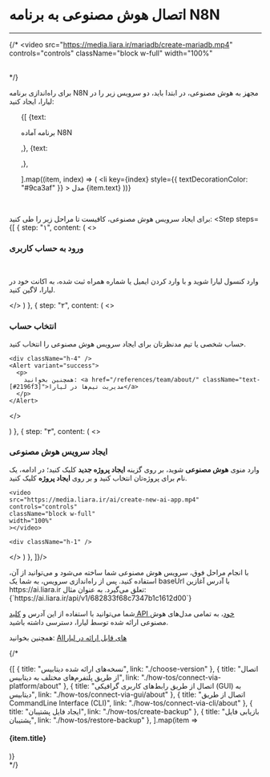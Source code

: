 

<Layout>
<Head>
<title>مستندات اتصال هوش مصنوعی به N8N - لیارا</title>
<meta property="og:title" content="مستندات خدمات رایانش ابری لیارا" />
<meta property="og:description" content="مستندات اتصال سرویس هوش مصنوعی لیارا به N8N در لیارا"  />
<meta property="og:image" content="https://media.liara.ir/logos/liara-poster.jpg" />
</Head>

# اتصال هوش مصنوعی به برنامه N8N
<hr className="mb-2" />

{/* <video
src="https://media.liara.ir/mariadb/create-mariadb.mp4"
controls="controls"
className="block w-full"
width="100%"
></video>
<br /> */}

برای راه‌اندازی برنامه N8N مجهز به هوش مصنوعی، در ابتدا باید، دو سرویس زیر را در لیارا، ایجاد کنید: 

<div className="h-2" />
<ul className="pr-4">
  {[
    {text: <p>برنامه آماده N8N</p>,},
    {text: <p></p>,},

  ].map((item, index) => (
    <li
      key={index}
      style={{
        textDecorationColor: "#9ca3af"
      }}
    >
        مدل {item.text}
    </li>
  ))}
</ul>

<br />



  برای ایجاد سرویس هوش مصنوعی، کافیست تا مراحل زیر را طی کنید:
  <Step  steps={[
{
  step: "۱",
  content: (
  <>
    <h3>ورود به حساب کاربری</h3>   
    <p>وارد <Link className="text-[#2196f3] " href="https://console.liara.ir">کنسول لیارا</Link> شوید و با وارد کردن ایمیل یا شماره همراه ثبت شده، به اکانت خود در لیارا، لاگین کنید.</p>
  </>
  )
  },
  {
  step: "۲",
  content: (
  <>
    <h3>انتخاب حساب</h3>
    <p>حساب شخصی یا تیم مدنظرتان برای ایجاد سرویس هوش مصنوعی را انتخاب کنید.</p>
    
    <div className="h-4" />
    <Alert variant="success">
      <p>
        همچنین بخوانید: <a href="/references/team/about/" className="text-[#2196f3]">مدیریت تیم‌ها در لیارا</a>
      </p>
    </Alert>
  </>

  )
  },
  {
  step: "۳",
  content: (
  <>
    <h3>ایجاد سرویس هوش مصنوعی</h3>
    <p>
      وارد منوی <b>هوش مصنوعی</b> شوید، بر روی گزینه <b>ایجاد پروژه جدید</b> کلیک کنید؛ در ادامه، یک نام برای پروژه‌تان انتخاب کنید و بر روی <b>ایجاد پروژه</b> کلیک کنید.
    </p>
    <div className="h-3" />

    <video
    src="https://media.liara.ir/ai/create-new-ai-app.mp4"
    controls="controls"
    className="block w-full"
    width="100%"
    ></video>    
    
    <div className="h-1" />
  </>
  )
  },
]}/>
<div className="h-4" />
با انجام مراحل فوق، سرویس هوش مصنوعی شما ساخته می‌شود و می‌توانید از آن، استفاده کنید.
پس از راه‌اندازی سرویس، به شما یک <Important>baseUrl</Important> با آدرس آغازین <Important>https://ai.liara.ir</Important> تعلق می‌گیرد. به عنوان مثال:

<div className="h-4" />
    <div dir='ltr'>
    <Highlight className="bash">
        {`https://ai.liara.ir/api/v1/682833f68c7347b1c1612d00`}
    </Highlight>
    </div>
<div className="h-4" />

شما می‌توانید با استفاده از این آدرس و <a href="/references/api/about" className="text-[#2196f3]">کلید API خود</a>، به تمامی مدل‌های هوش مصنوعی ارائه شده توسط لیارا، دسترسی داشته باشید.

<div className="h-3" />
<Alert variant="success">
    <p>
      همچنین بخوانید: <a href="/ai/about/#liara-provided-ais" className="text-[#2196f3] ">AIهای قابل ارائه در لیارا</a>
    </p>
</Alert>
<div className="h-3" />



{/* <Section id="see-also" title="همچنین بخوانید:" />

<div className='h-2' />
<div className="grid md:grid-cols-2 gap-4">
            {[
      {
        title: "نسخه‌های ارائه شده دیتابیس",
        link: "./choose-version"
      },
      {
        title: "اتصال از طریق پلتفرم‌های مختلف به دیتابیس",
        link: "./how-tos/connect-via-platform/about"
      },
      {
        title: "اتصال از طریق رابط‌های کاربری گرافیکی (GUI) به دیتابیس",
        link: "./how-tos/connect-via-gui/about"
      },
      {
        title: "اتصال از طریق CommandLine Interface (CLI)",
        link: "./how-tos/connect-via-cli/about"
      },
      {
        title: "ایجاد فایل پشتیبان",
        link: "./how-tos/create-backup"
      },
      {
        title: "بازیابی فایل پشتیبان",
        link: "./how-tos/restore-backup"
      },
  ].map(item =>
    <Link href={item.link}>
    <Card className="flex cursor-pointer w-full items-center justify-between">
        <div className="flex items-center gap-3">
        <h4>
            {item.title}
        </h4>
        </div>
        <GoArrowLeft className="ml-1" />
    </Card>
    </Link>
            )}
</div> */}

</Layout>